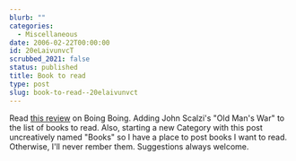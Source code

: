 ```yaml
---
blurb: ""
categories:
  - Miscellaneous
date: 2006-02-22T00:00:00
id: 20eLaivunvcT
scrubbed_2021: false
status: published
title: Book to read
type: post
slug: book-to-read--20elaivunvct
---
```


Read
[this review](http://www.boingboing.net/2004/12/13/forever_war_with_bet.html)
on Boing Boing. Adding John Scalzi's "Old Man's War" to the list of
books to read. Also, starting a new Category with this post
uncreatively named "Books" so I have a place to post books I want
to read. Otherwise, I'll never rember them. Suggestions always
welcome.